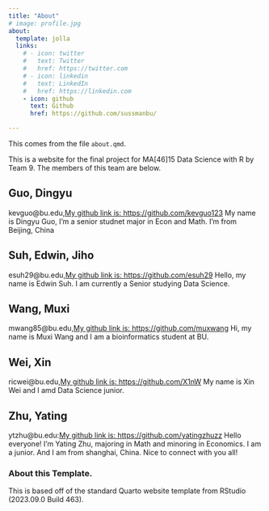 ```yaml
---
title: "About"
# image: profile.jpg
about:
  template: jolla
  links:
    # - icon: twitter
    #   text: Twitter
    #   href: https://twitter.com
    # - icon: linkedin
    #   text: LinkedIn
    #   href: https://linkedin.com
    - icon: github
      text: Github
      href: https://github.com/sussmanbu/

---
```



This comes from the file `about.qmd`.

This is a website for the final project for MA[46]15 Data Science with R by Team 9.
The members of this team are below.

## Guo, Dingyu
kevguo@bu.edu,[My github link is: https://github.com/kevguo123](https://github.com/kevguo123)
My name is Dingyu Guo, I'm a senior studnet major in Econ and Math. I'm from Beijing, China


## Suh, Edwin, Jiho
esuh29@bu.edu,[My github link is: https://github.com/esuh29](https://github.com/esuh29)
Hello, my name is Edwin Suh. I am currently a Senior studying Data Science.

	
## Wang, Muxi
mwang85@bu.edu,[My github link is: https://github.com/muxwang](https://github.com/muxwang)
Hi, my name is Muxi Wang and I am a bioinformatics student at BU.

## Wei, Xin
ricwei@bu.edu,[My github link is: https://github.com/X1nW](https://github.com/X1nW)
My name is Xin Wei and I amd Data Science junior.
	
## Zhu, Yating
ytzhu@bu.edu:[My github link is: https://github.com/yatingzhuzz](https://github.com/yatingzhuzz)
Hello everyone! I'm Yating Zhu, majoring in Math and minoring in Economics. I am a junior. And I am from shanghai, China. Nice to connect with you all!

<!-- Please leave in the information below -->

### About this Template.

This is based off of the standard Quarto website template from RStudio (2023.09.0 Build 463).
